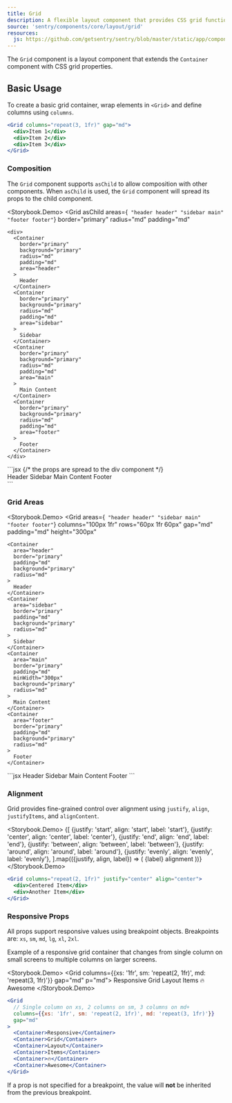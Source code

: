 ```yaml
---
title: Grid
description: A flexible layout component that provides CSS grid functionality with responsive props and spacing controls.
source: 'sentry/components/core/layout/grid'
resources:
  js: https://github.com/getsentry/sentry/blob/master/static/app/components/core/layout/grid.tsx
---
```





The `Grid` component is a layout component that extends the `Container` component with CSS grid properties.

## Basic Usage

To create a basic grid container, wrap elements in `<Grid>` and define columns using `columns`.

```jsx
<Grid columns="repeat(3, 1fr)" gap="md">
  <div>Item 1</div>
  <div>Item 2</div>
  <div>Item 3</div>
</Grid>
```

### Composition

The `Grid` component supports `asChild` to allow composition with other components. When `asChild` is used, the `Grid` component will spread its props to the child component.

<Storybook.Demo>
  <Grid
    asChild
    areas={`
      "header header"
      "sidebar main"
      "footer footer"`}
    border="primary"
    radius="md"
    padding="md"
  >
    <div>
      <Container
        border="primary"
        background="primary"
        radius="md"
        padding="md"
        area="header"
      >
        Header
      </Container>
      <Container
        border="primary"
        background="primary"
        radius="md"
        padding="md"
        area="sidebar"
      >
        Sidebar
      </Container>
      <Container
        border="primary"
        background="primary"
        radius="md"
        padding="md"
        area="main"
      >
        Main Content
      </Container>
      <Container
        border="primary"
        background="primary"
        radius="md"
        padding="md"
        area="footer"
      >
        Footer
      </Container>
    </div>
  </Grid>
</Storybook.Demo>
```jsx
<Grid
  asChild
  areas={`
    "header header"
    "sidebar main"
    "footer footer"`}
  border="primary"
  radius="md"
  padding="md"
>
  {/* the props are spread to the div component */}
  <div>
    <Container area="header">Header</Container>
    <Container area="sidebar">Sidebar</Container>
    <Container area="main">Main Content</Container>
    <Container area="footer">Footer</Container>
  </div>
</Grid>
```

### Grid Areas

<Storybook.Demo>
  <Grid
    areas={`
      "header header"
      "sidebar main"
      "footer footer"`}
    columns="100px 1fr"
    rows="60px 1fr 60px"
    gap="md"
    padding="md"
    height="300px"
  >
    <Container
      area="header"
      border="primary"
      padding="md"
      background="primary"
      radius="md"
    >
      Header
    </Container>
    <Container
      area="sidebar"
      border="primary"
      padding="md"
      background="primary"
      radius="md"
    >
      Sidebar
    </Container>
    <Container
      area="main"
      border="primary"
      padding="md"
      minWidth="300px"
      background="primary"
      radius="md"
    >
      Main Content
    </Container>
    <Container
      area="footer"
      border="primary"
      padding="md"
      background="primary"
      radius="md"
    >
      Footer
    </Container>
  </Grid>
</Storybook.Demo>
```jsx
<Grid
  areas="
    header header
    sidebar main
    footer footer"
  columns="200px 1fr"
  rows="60px 1fr 60px"
  gap="md"
>
  <Container area="header">Header</Container>
  <Container area="sidebar">Sidebar</Container>
  <Container area="main">Main Content</Container>
  <Container area="footer">Footer</Container>
</Grid>
```

### Alignment

Grid provides fine-grained control over alignment using `justify`, `align`, `justifyItems`, and `alignContent`.

<Storybook.Demo>
  <Grid columns="repeat(1, 1fr)" gap="md" padding="md" width="100%">
    {[
      {justify: 'start', align: 'start', label: 'start'},
      {justify: 'center', align: 'center', label: 'center'},
      {justify: 'end', align: 'end', label: 'end'},
      {justify: 'between', align: 'between', label: 'between'},
      {justify: 'around', align: 'around', label: 'around'},
      {justify: 'evenly', align: 'evenly', label: 'evenly'},
    ].map(({justify, align, label}) => (
      <Grid key={label} columns="repeat(2, 25%)" gap="sm" justify={justify} align={align}>
        <Container padding="md" background="primary" radius="md" border="primary">
          {label}
        </Container>
        <Container padding="md" background="primary" radius="md" border="primary">
          alignment
        </Container>
      </Grid>
    ))}
  </Grid>
</Storybook.Demo>
```jsx
<Grid columns="repeat(2, 1fr)" justify="center" align="center">
  <div>Centered Item</div>
  <div>Another Item</div>
</Grid>
```

### Responsive Props

All props support responsive values using breakpoint objects. Breakpoints are: `xs`, `sm`, `md`, `lg`, `xl`, `2xl`.

Example of a responsive grid container that changes from single column on small screens to multiple columns on larger screens.

<Storybook.Demo>
  <Grid columns={{xs: '1fr', sm: 'repeat(2, 1fr)', md: 'repeat(3, 1fr)'}} gap="md" p="md">
    <Container padding="md" border="primary" radius="md" background="primary">
      Responsive
    </Container>
    <Container padding="md" border="primary" radius="md" background="primary">
      Grid
    </Container>
    <Container padding="md" border="primary" radius="md" background="primary">
      Layout
    </Container>
    <Container padding="md" border="primary" radius="md" background="primary">
      Items
    </Container>
    <Container padding="md" border="primary" radius="md" background="primary">
      🔥
    </Container>
    <Container padding="md" border="primary" radius="md" background="primary">
      Awesome
    </Container>
  </Grid>
</Storybook.Demo>
```jsx
<Grid
  // Single column on xs, 2 columns on sm, 3 columns on md+
  columns={{xs: '1fr', sm: 'repeat(2, 1fr)', md: 'repeat(3, 1fr)'}}
  gap="md"
>
  <Container>Responsive</Container>
  <Container>Grid</Container>
  <Container>Layout</Container>
  <Container>Items</Container>
  <Container>🔥</Container>
  <Container>Awesome</Container>
</Grid>
```

If a prop is not specified for a breakpoint, the value will **not** be inherited from the previous breakpoint.
